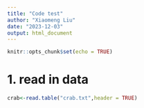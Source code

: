 ```yaml
---
title: "Code test"
author: "Xiaomeng Liu"
date: "2023-12-03"
output: html_document
---
```


```r
knitr::opts_chunk$set(echo = TRUE)
```

# 1. read in data

```r
crab<-read.table("crab.txt",header = TRUE)
```
